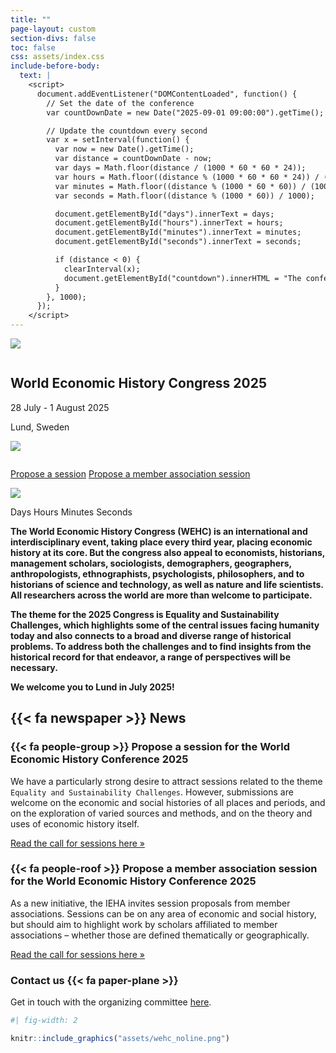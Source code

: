 ```yaml
---
title: ""
page-layout: custom
section-divs: false
toc: false
css: assets/index.css
include-before-body:
  text: |
    <script>
      document.addEventListener("DOMContentLoaded", function() {
        // Set the date of the conference
        var countDownDate = new Date("2025-09-01 09:00:00").getTime();

        // Update the countdown every second
        var x = setInterval(function() {
          var now = new Date().getTime();
          var distance = countDownDate - now;
          var days = Math.floor(distance / (1000 * 60 * 60 * 24));
          var hours = Math.floor((distance % (1000 * 60 * 60 * 24)) / (1000 * 60 * 60));
          var minutes = Math.floor((distance % (1000 * 60 * 60)) / (1000 * 60));
          var seconds = Math.floor((distance % (1000 * 60)) / 1000);

          document.getElementById("days").innerText = days;
          document.getElementById("hours").innerText = hours;
          document.getElementById("minutes").innerText = minutes;
          document.getElementById("seconds").innerText = seconds;

          if (distance < 0) {
            clearInterval(x);
            document.getElementById("countdown").innerHTML = "The conference has started!";
          }
        }, 1000);
      });
    </script>
---
```



::: {.hero-banner}

::: {.hero-image .hero-image-left}
![](assets/hero_left_1_2.png){fig-alt="To add"}
:::

::: {.content-block}

:::: {.columns}
::: {.content-container}
::: {.top-story .red-background}
<!-- <a href="content/register"> -->

::: grid
::: {.g-col-12 .g-col-lg-4 .top-story-text}
## World Economic History Congress 2025

28 July - 1 August 2025

Lund, Sweden
:::
::: {.g-col-12 .g-col-lg-8 .top-story-img}
![](assets/wehc_noline.png)
:::
:::

<!-- </a> -->

:::
:::


::::

::: {.hero-buttons}

<div class="d-flex justify-content-center">

<!-- [Register](content/register.qmd){.btn-action-primary .btn-action .btn .btn-success role="button"} -->
[Propose a session](content/call-for-sessions.qmd){#btn-guide .btn-action .btn .btn-info role="button"}
[Propose a member association session](content/call-for-sessions-member-associations.qmd){#btn-guide .btn-action .btn .btn-info role="button"}

</div>


::: 

:::

::: {.hero-image .hero-image-right}
![](assets/hero_right_1_2.png){fig-alt="To add"}
:::

:::

<!-- Countdown Timer -->
<div id="countdown">
  <span id="days"></span> Days 
  <span id="hours"></span> Hours 
  <span id="minutes"></span> Minutes 
  <span id="seconds"></span> Seconds
</div>

::: {.grid}

::: {.g-col-3}
:::

::: {.g-col-6}

::: {.content-block}

<b>

The World Economic History Congress (WEHC) is an international and interdisciplinary event, taking place every third year, placing economic history at its core. But the congress also appeal to economists, historians, management scholars, sociologists, demographers, geographers, anthropologists, ethnographists, psychologists, philosophers, and to historians of science and technology, as well as nature and life scientists. All researchers across the world are more than welcome to participate.
 
The theme for the 2025 Congress is Equality and Sustainability Challenges, which highlights some of the central issues facing humanity today and also connects to a broad and diverse range of historical problems. To address both the challenges and to find insights from the historical record for that endeavor, a range of perspectives will be necessary.
 
We welcome you to Lund in July 2025!

</b>
:::

:::

::: {.g-col-3}

:::

:::


::: {.grid}

::: {.g-col-4}

:::

::: {.g-col-4}
:::{.get-started}
## {{< fa newspaper >}} News
:::
:::

::: {.g-col-4}

:::

:::

::: {.content-block}
::: {.features .border}

::: {.feature}
### {{< fa people-group >}} Propose a session for the World Economic History Conference 2025

We have a particularly strong desire to attract sessions related to the theme `Equality and Sustainability Challenges`. However, submissions are welcome on the economic and social histories of all places and periods, and on the exploration of varied sources and methods, and on the theory and uses of economic history itself.

::: {.learn-more}
[Read the call for sessions here »](content/call-for-sessions.qmd)
:::
:::

::: {.feature}
### {{< fa people-roof >}} Propose a member association session for the World Economic History Conference 2025

As a new initiative, the IEHA invites session proposals from member associations. Sessions can be on any area of economic and social history, but should aim to highlight work by scholars affiliated to member associations – whether those are defined thematically or geographically.

::: {.learn-more}
[Read the call for sessions here »](content/call-for-sessions-member-associations.qmd)
:::
:::



:::
:::

::: {.get-started .alt-background}
::: {.content-block}

### Contact us {{< fa paper-plane >}}

Get in touch with the organizing committee [here](mailto:wehc@ekh.lu.se).

```r
#| fig-width: 2

knitr::include_graphics("assets/wehc_noline.png")
```

:::

:::
